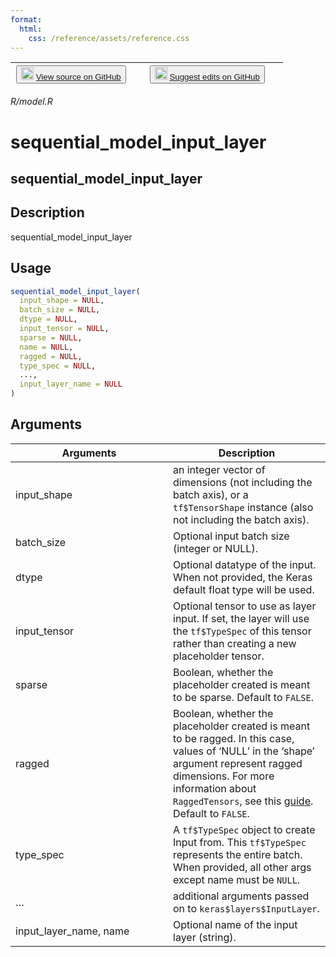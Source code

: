 ```yaml
---
format:
  html:
    css: /reference/assets/reference.css
---
```


| <button class="button"> ![](/reference/assets/GitHub-Mark-32px.png){width="20"} [View source on GitHub](https://github.com/rstudio/keras//blob/main/R/model.R) </button> | <button class="button"> ![](/reference/assets/GitHub-Mark-32px.png){width="20"} [Suggest edits on GitHub](https://github.com/rstudio/keras//edit/main/R/model.R) </button> |
|:------------------------------:|:--------------------------------------:|

*R/model.R*

# sequential_model_input_layer

## sequential_model_input_layer

## Description
sequential_model_input_layer 


## Usage
```r
sequential_model_input_layer( 
  input_shape = NULL, 
  batch_size = NULL, 
  dtype = NULL, 
  input_tensor = NULL, 
  sparse = NULL, 
  name = NULL, 
  ragged = NULL, 
  type_spec = NULL, 
  ..., 
  input_layer_name = NULL 
) 
```

## Arguments
|Arguments|Description|
|---|---|
| input_shape | an integer vector of dimensions (not including the batch axis), or a `tf$TensorShape` instance (also not including the batch axis). |
| batch_size | Optional input batch size (integer or NULL). |
| dtype | Optional datatype of the input. When not provided, the Keras default float type will be used. |
| input_tensor | Optional tensor to use as layer input. If set, the layer will use the `tf$TypeSpec` of this tensor rather than creating a new placeholder tensor. |
| sparse | Boolean, whether the placeholder created is meant to be sparse. Default to `FALSE`. |
| ragged | Boolean, whether the placeholder created is meant to be ragged. In this case, values of 'NULL' in the 'shape' argument represent ragged dimensions. For more information about `RaggedTensors`, see this [guide](https://www.tensorflow.org/guide/ragged_tensor). Default to `FALSE`. |
| type_spec | A `tf$TypeSpec` object to create Input from. This `tf$TypeSpec` represents the entire batch. When provided, all other args except name must be `NULL`. |
| ... | additional arguments passed on to `keras$layers$InputLayer`. |
| input_layer_name, name | Optional name of the input layer (string). |







